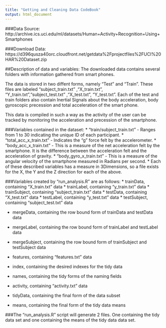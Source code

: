 ```yaml
---
title: "Getting and Cleaning Data CodeBook"
output: html_document
---
```



###Data Source:
http://archive.ics.uci.edu/ml/datasets/Human+Activity+Recognition+Using+Smartphones

###Download Data:
https://d396qusza40orc.cloudfront.net/getdata%2Fprojectfiles%2FUCI%20HAR%20Dataset.zip

##Description of data and variables:
The downloaded data contains several folders with information gathered from smart phones.

The data is stored in two diffent forms, namely "Test" and "Train". These files are labeled "subject_train.txt" ,"X_train.txt", "Y_train.txt","subject_test.txt" ,"X_test.txt", "Y_test.txt". Each of the test and train folders also contain Inertial Signals about the body acceleration, body gyroscopic precession and total acceleration of the smart phone.

This data is compiled in such a way as the activity of the user can be tracked by monitoring the acceleration and precession of the smartphone.

###Variables contained in the dataset:
* "train/subject_train.txt" - Ranges from 1 to 30 indicating the unique ID of each participant.
* "total_acc_x_train.txt" - Indicates the "g" force felt by the accelerometer. 
* "body_acc_x_train.txt" - This is a measure of the net acceleration felt by the smartphone. It is the difference between the acceleration felt and the acceleration of gravity.
* "body_gyro_x_train.txt" - This is a measure of the angular velocity of the smartphone measured in Radians per second.
* Each of these described variables has a measure in 3Dimensions, so a file exists for the X, the Y and the Z direction for each of the above.

###Variables created by "run_analysis.R" are as follows:
* trainData, containing "X_train.txt" data
* trainLabel, containing "y_train.txt" data
* trainSubject, containing "subject_train.txt" data
* testData, containing "X_test.txt" data
* testLabel, containing "y_test.txt" data
* testSubject, containing "subject_test.txt" data

* mergeData, containing the row bound form of trainData and testData data
* mergeLabel, containing the row bound form of trainLabel and testLabel data
* mergeSubject, containing the row bound form of trainSubject and testSubject data

* features, containing "features.txt" data
* index, containing the desired indexes for the tidy data

* names, containing the tidy forms of the naming fields

* activity, containing "activity.txt" data

* tidyData, containing the final form of the data subset
* means, containing the final form of the tidy data means

###The "run_analysis.R" script will generate 2 files. One containing the tidy data set and one containing the means of the tidy data data set.
